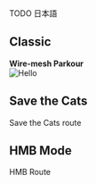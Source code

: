 
<Callout>
  TODO 日本語
</Callout>

## Classic

**Wire-mesh Parkour**  
![Hello](/lvl6-parkour-step3.png)

## Save the Cats

Save the Cats route

## HMB Mode

HMB Route